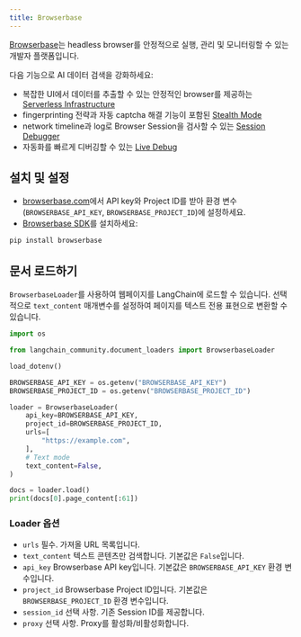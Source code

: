 ```yaml
---
title: Browserbase
---
```


[Browserbase](https://browserbase.com)는 headless browser를 안정적으로 실행, 관리 및 모니터링할 수 있는 개발자 플랫폼입니다.

다음 기능으로 AI 데이터 검색을 강화하세요:

- 복잡한 UI에서 데이터를 추출할 수 있는 안정적인 browser를 제공하는 [Serverless Infrastructure](https://docs.browserbase.com/under-the-hood)
- fingerprinting 전략과 자동 captcha 해결 기능이 포함된 [Stealth Mode](https://docs.browserbase.com/features/stealth-mode)
- network timeline과 log로 Browser Session을 검사할 수 있는 [Session Debugger](https://docs.browserbase.com/features/sessions)
- 자동화를 빠르게 디버깅할 수 있는 [Live Debug](https://docs.browserbase.com/guides/session-debug-connection/browser-remote-control)

## 설치 및 설정

- [browserbase.com](https://browserbase.com)에서 API key와 Project ID를 받아 환경 변수(`BROWSERBASE_API_KEY`, `BROWSERBASE_PROJECT_ID`)에 설정하세요.
- [Browserbase SDK](http://github.com/browserbase/python-sdk)를 설치하세요:

```python
pip install browserbase
```

## 문서 로드하기

`BrowserbaseLoader`를 사용하여 웹페이지를 LangChain에 로드할 수 있습니다. 선택적으로 `text_content` 매개변수를 설정하여 페이지를 텍스트 전용 표현으로 변환할 수 있습니다.

```python
import os

from langchain_community.document_loaders import BrowserbaseLoader

load_dotenv()

BROWSERBASE_API_KEY = os.getenv("BROWSERBASE_API_KEY")
BROWSERBASE_PROJECT_ID = os.getenv("BROWSERBASE_PROJECT_ID")
```

```python
loader = BrowserbaseLoader(
    api_key=BROWSERBASE_API_KEY,
    project_id=BROWSERBASE_PROJECT_ID,
    urls=[
        "https://example.com",
    ],
    # Text mode
    text_content=False,
)

docs = loader.load()
print(docs[0].page_content[:61])
```

### Loader 옵션

- `urls` 필수. 가져올 URL 목록입니다.
- `text_content` 텍스트 콘텐츠만 검색합니다. 기본값은 `False`입니다.
- `api_key` Browserbase API key입니다. 기본값은 `BROWSERBASE_API_KEY` 환경 변수입니다.
- `project_id` Browserbase Project ID입니다. 기본값은 `BROWSERBASE_PROJECT_ID` 환경 변수입니다.
- `session_id` 선택 사항. 기존 Session ID를 제공합니다.
- `proxy` 선택 사항. Proxy를 활성화/비활성화합니다.